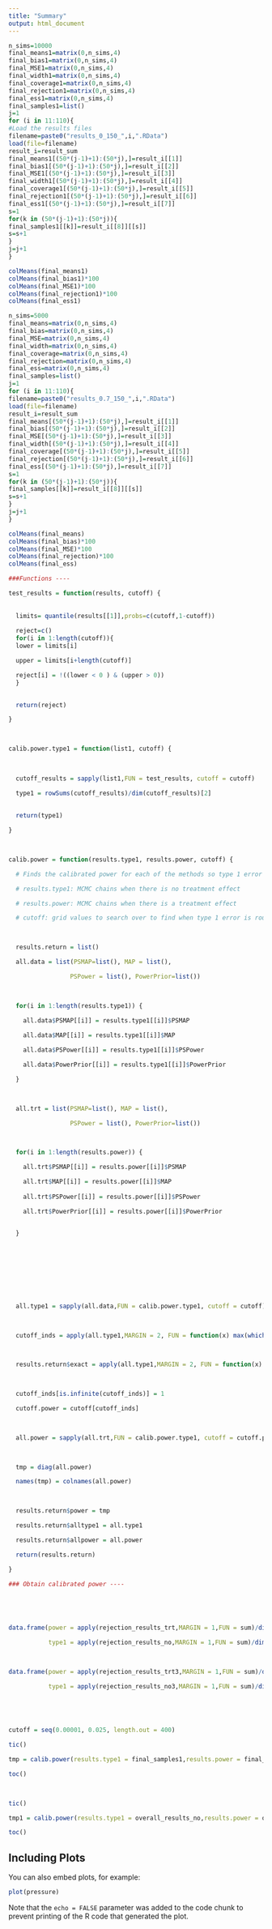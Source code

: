 ```yaml
---
title: "Summary"
output: html_document
---
```



```r

n_sims=10000
final_means1=matrix(0,n_sims,4)
final_bias1=matrix(0,n_sims,4)
final_MSE1=matrix(0,n_sims,4)
final_width1=matrix(0,n_sims,4)
final_coverage1=matrix(0,n_sims,4)
final_rejection1=matrix(0,n_sims,4)
final_ess1=matrix(0,n_sims,4)
final_samples1=list()
j=1
for (i in 11:110){
#Load the results files
filename=paste0("results_0_150_",i,".RData") 
load(file=filename)
result_i=result_sum
final_means1[(50*(j-1)+1):(50*j),]=result_i[[1]]
final_bias1[(50*(j-1)+1):(50*j),]=result_i[[2]]
final_MSE1[(50*(j-1)+1):(50*j),]=result_i[[3]]
final_width1[(50*(j-1)+1):(50*j),]=result_i[[4]]
final_coverage1[(50*(j-1)+1):(50*j),]=result_i[[5]]
final_rejection1[(50*(j-1)+1):(50*j),]=result_i[[6]]
final_ess1[(50*(j-1)+1):(50*j),]=result_i[[7]]
s=1
for(k in (50*(j-1)+1):(50*j)){
final_samples1[[k]]=result_i[[8]][[s]]
s=s+1
}  
j=j+1
}

```

```r
colMeans(final_means1)
colMeans(final_bias1)*100
colMeans(final_MSE1)*100
colMeans(final_rejection1)*100
colMeans(final_ess1)
```


```r
n_sims=5000
final_means=matrix(0,n_sims,4)
final_bias=matrix(0,n_sims,4)
final_MSE=matrix(0,n_sims,4)
final_width=matrix(0,n_sims,4)
final_coverage=matrix(0,n_sims,4)
final_rejection=matrix(0,n_sims,4)
final_ess=matrix(0,n_sims,4)
final_samples=list()
j=1
for (i in 11:110){
filename=paste0("results_0.7_150_",i,".RData")
load(file=filename)
result_i=result_sum
final_means[(50*(j-1)+1):(50*j),]=result_i[[1]]
final_bias[(50*(j-1)+1):(50*j),]=result_i[[2]]
final_MSE[(50*(j-1)+1):(50*j),]=result_i[[3]]
final_width[(50*(j-1)+1):(50*j),]=result_i[[4]]
final_coverage[(50*(j-1)+1):(50*j),]=result_i[[5]]
final_rejection[(50*(j-1)+1):(50*j),]=result_i[[6]]
final_ess[(50*(j-1)+1):(50*j),]=result_i[[7]]
s=1
for(k in (50*(j-1)+1):(50*j)){
final_samples[[k]]=result_i[[8]][[s]]
s=s+1
}  
j=j+1
}

```


```r
colMeans(final_means)
colMeans(final_bias)*100
colMeans(final_MSE)*100
colMeans(final_rejection)*100
colMeans(final_ess)
```



```r
###Functions ----

test_results = function(results, cutoff) {
  
  
  limits= quantile(results[[1]],probs=c(cutoff,1-cutoff))
  
  reject=c()
  for(i in 1:length(cutoff)){
  lower = limits[i]

  upper = limits[i+length(cutoff)]

  reject[i] = !((lower < 0 ) & (upper > 0))
  }
 

  return(reject)

}

 

calib.power.type1 = function(list1, cutoff) {

 
  
  cutoff_results = sapply(list1,FUN = test_results, cutoff = cutoff)

  type1 = rowSums(cutoff_results)/dim(cutoff_results)[2]
  
  
  return(type1)

}

 

calib.power = function(results.type1, results.power, cutoff) {

  # Finds the calibrated power for each of the methods so type 1 error is fixed at approximately 5%

  # results.type1: MCMC chains when there is no treatment effect

  # results.power: MCMC chains when there is a treatment effect

  # cutoff: grid values to search over to find when type 1 error is roughly 5%

  

  results.return = list()

  all.data = list(PSMAP=list(), MAP = list(),

                 PSPower = list(), PowerPrior=list())

 

  for(i in 1:length(results.type1)) {
    
    all.data$PSMAP[[i]] = results.type1[[i]]$PSMAP

    all.data$MAP[[i]] = results.type1[[i]]$MAP

    all.data$PSPower[[i]] = results.type1[[i]]$PSPower

    all.data$PowerPrior[[i]] = results.type1[[i]]$PowerPrior

  }

 

  all.trt = list(PSMAP=list(), MAP = list(),

                 PSPower = list(), PowerPrior=list())

 

  for(i in 1:length(results.power)) {

    all.trt$PSMAP[[i]] = results.power[[i]]$PSMAP

    all.trt$MAP[[i]] = results.power[[i]]$MAP
    
    all.trt$PSPower[[i]] = results.power[[i]]$PSPower

    all.trt$PowerPrior[[i]] = results.power[[i]]$PowerPrior


  }

 

  

  

  

  all.type1 = sapply(all.data,FUN = calib.power.type1, cutoff = cutoff)

 

  cutoff_inds = apply(all.type1,MARGIN = 2, FUN = function(x) max(which(x <= 0.05)))

 

  results.return$exact = apply(all.type1,MARGIN = 2, FUN = function(x) sum(x == 0.05))

 

  cutoff_inds[is.infinite(cutoff_inds)] = 1

  cutoff.power = cutoff[cutoff_inds]

 

  all.power = sapply(all.trt,FUN = calib.power.type1, cutoff = cutoff.power)

 

  tmp = diag(all.power)

  names(tmp) = colnames(all.power)

 

  results.return$power = tmp

  results.return$alltype1 = all.type1

  results.return$allpower = all.power

  return(results.return)

}

```


```r
 

### Obtain calibrated power ----

 

 

data.frame(power = apply(rejection_results_trt,MARGIN = 1,FUN = sum)/dim(rejection_results_trt)[2],

           type1 = apply(rejection_results_no,MARGIN = 1,FUN = sum)/dim(rejection_results_trt)[2], row.names = names(overall_results_trt[[1]]))

 

data.frame(power = apply(rejection_results_trt3,MARGIN = 1,FUN = sum)/dim(rejection_results_trt3)[2],

           type1 = apply(rejection_results_no3,MARGIN = 1,FUN = sum)/dim(rejection_results_trt3)[2], row.names = names(overall_results_trt3[[1]]))

 

 

cutoff = seq(0.00001, 0.025, length.out = 400)

tic()

tmp = calib.power(results.type1 = final_samples1,results.power = final_samples, cutoff = cutoff)

toc()

 

tic()

tmp1 = calib.power(results.type1 = overall_results_no,results.power = overall_results_trt, cutoff = cutoff)

toc()
```

## Including Plots

You can also embed plots, for example:

```r
plot(pressure)
```

Note that the `echo = FALSE` parameter was added to the code chunk to prevent printing of the R code that generated the plot.
